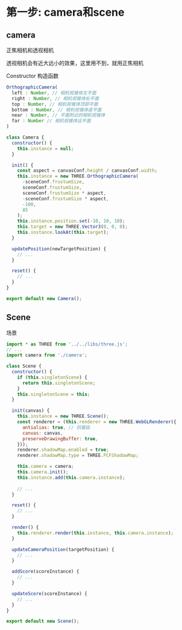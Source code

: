 # 第一步: camera和scene

## camera

正焦相机和透视相机

透视相机会有近大远小的效果，这里用不到，就用正焦相机

Constructor 构造函数

``` javascript
OrthographicCamera(
  left : Number, // 相机视锥体左平面
  right : Number, // 相机视锥体右平面
  top : Number, // 相机视锥体顶部平面
  bottom : Number, // 相机视锥体底平面
  near : Number, // 平面附近的相机视锥体
  far : Number // 相机视锥体远平面
)
```

``` javascript
class Camera {
  constructor() {
    this.instance = null;
  }

  init() {
    const aspect = canvasConf.height / canvasConf.width;
    this.instance = new THREE.OrthographicCamera(
      -sceneConf.frustumSize,
      sceneConf.frustumSize,
      sceneConf.frustumSize * aspect,
      -sceneConf.frustumSize * aspect,
      -100,
      85
    );
    this.instance.position.set(-10, 10, 10);
    this.target = new THREE.Vector3(0, 0, 0);
    this.instance.lookAt(this.target);
  }

  updatePosition(newTargetPosition) {
    // ...
  }

  reset() {
    // ...
  }
}

export default new Camera();
```

## Scene

场景

``` javascript
import * as THREE from '../../libs/three.js';
// ...
import camera from './camera';

class Scene {
  constructor() {
    if (this.singletonScene) {
      return this.singletonScene;
    }
    this.singletonScene = this;
  }

  init(canvas) {
    this.instance = new THREE.Scene();
    const renderer = (this.renderer = new THREE.WebGLRenderer({
      antialias: true, // 抗锯齿
      canvas: canvas,
      preserveDrawingBuffer: true,
    }));
    renderer.shadowMap.enabled = true;
    renderer.shadowMap.type = THREE.PCFShadowMap;

    this.camera = camera;
    this.camera.init();
    this.instance.add(this.camera.instance);
    
    // ...
  }

  reset() {
    // ...
  }

  render() {
    this.renderer.render(this.instance, this.camera.instance);
  }

  updateCameraPosition(targetPosition) {
    // ...
  }

  addScore(scoreInstance) {
    // ...
  }

  updateScore(scoreInstance) {
    // ...
  }
}

export default new Scene();
```